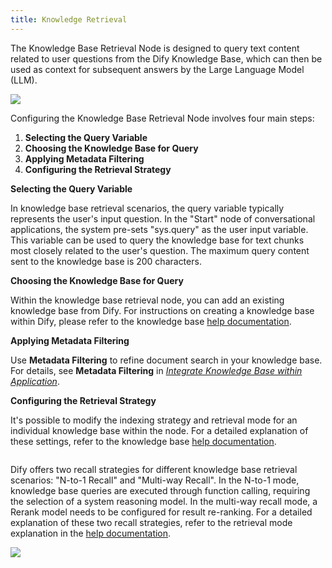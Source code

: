 ```yaml
---
title: Knowledge Retrieval
---
```



The Knowledge Base Retrieval Node is designed to query text content related to user questions from the Dify Knowledge Base, which can then be used as context for subsequent answers by the Large Language Model (LLM).

![](https://assets-docs.dify.ai/dify-enterprise-mintlify/en/guides/workflow/node/d90961c6d794d425a8e11df177315188.png)

Configuring the Knowledge Base Retrieval Node involves four main steps:

1. **Selecting the Query Variable**
2. **Choosing the Knowledge Base for Query**
3. **Applying Metadata Filtering**
4. **Configuring the Retrieval Strategy**

**Selecting the Query Variable**

In knowledge base retrieval scenarios, the query variable typically represents the user's input question. In the "Start" node of conversational applications, the system pre-sets "sys.query" as the user input variable. This variable can be used to query the knowledge base for text chunks most closely related to the user's question. The maximum query content sent to the knowledge base is 200 characters.

**Choosing the Knowledge Base for Query**

Within the knowledge base retrieval node, you can add an existing knowledge base from Dify. For instructions on creating a knowledge base within Dify, please refer to the knowledge base [help documentation](https://docs.dify.ai/guides/knowledge-base/create-knowledge-and-upload-documents).

**Applying Metadata Filtering**

Use **Metadata Filtering** to refine document search in your knowledge base. For details, see **Metadata Filtering** in *[Integrate Knowledge Base within Application](https://docs.dify.ai/guides/knowledge-base/integrate-knowledge-within-application)*.

**Configuring the Retrieval Strategy**

It's possible to modify the indexing strategy and retrieval mode for an individual knowledge base within the node. For a detailed explanation of these settings, refer to the knowledge base [help documentation](https://docs.dify.ai/guides/knowledge-base/retrieval-test-and-citation).

<img
src="https://assets-docs.dify.ai/2025/03/fbd43d558f83b355a1b18ac26a253b84.png"
className="mx-auto"
alt=""
/>

Dify offers two recall strategies for different knowledge base retrieval scenarios: "N-to-1 Recall" and "Multi-way Recall". In the N-to-1 mode, knowledge base queries are executed through function calling, requiring the selection of a system reasoning model. In the multi-way recall mode, a Rerank model needs to be configured for result re-ranking. For a detailed explanation of these two recall strategies, refer to the retrieval mode explanation in the [help documentation](https://docs.dify.ai/guides/knowledge-base/create-knowledge-and-upload-documents#id-5-indexing-methods).

![](https://assets-docs.dify.ai/dify-enterprise-mintlify/en/guides/workflow/node/4a3007cda9dfa50ddac3711693725dce.png)
